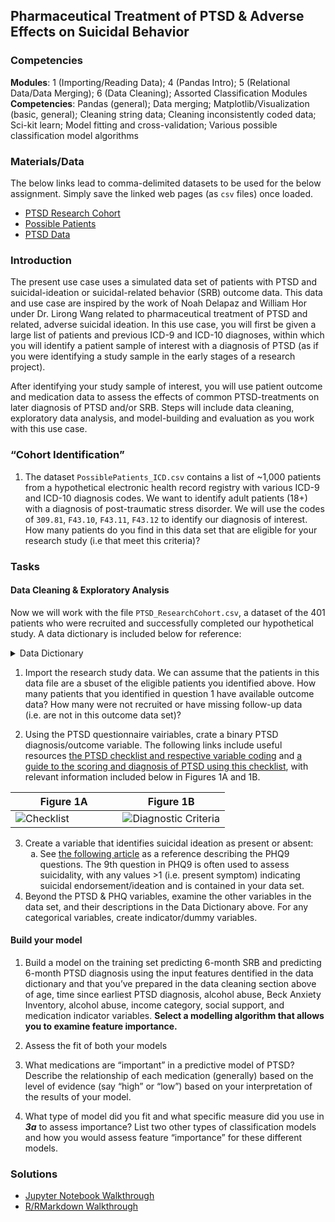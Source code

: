 
## Pharmaceutical Treatment of PTSD & Adverse Effects on Suicidal Behavior {#ptsd}

### Competencies  

**Modules**: 1 (Importing/Reading Data); 4 (Pandas Intro); 5 (Relational Data/Data Merging); 6 (Data Cleaning); Assorted Classification Modules   
**Competencies**: Pandas (general); Data merging; Matplotlib/Visualization (basic, general); Cleaning string data; Cleaning inconsistently coded data; Sci-kit learn; Model fitting and cross-validation; Various possible classification model algorithms


### Materials/Data

The below links lead to comma-delimited datasets to be used for the below assignment. Simply save the linked web pages (as `csv` files) once loaded. 

- [PTSD Research Cohort](https://raw.githubusercontent.com/domdisanto/Python_OER/master/Use%20Cases/PTSD%20%26%20SRB%20Use%20Case/PTSD_ResearchCohort.csv)  
- [Possible Patients](https://raw.githubusercontent.com/domdisanto/Python_OER/master/Use%20Cases/PTSD%20%26%20SRB%20Use%20Case/PossiblePatients_ICD.csv)  
- [PTSD Data](https://raw.githubusercontent.com/domdisanto/Python_OER/master/Use%20Cases/PTSD%20%26%20SRB%20Use%20Case/ptsd_data.csv)


### Introduction

The present use case uses a simulated data set of patients with PTSD and suicidal-ideation or suicidal-related behavior (SRB) outcome data. This data and use case are inspired by the work of Noah Delapaz and William Hor under Dr. Lirong Wang related to pharmaceutical treatment of PTSD and related, adverse suicidal ideation. In this use case, you will first be given a large list of patients and previous ICD-9 and ICD-10 diagnoses, within which you will identify a patient sample of interest with a diagnosis of PTSD (as if you were identifying a study sample in the early stages of a research project).   
  
After identifying your study sample of interest, you will use patient outcome and medication data to assess the effects of common PTSD-treatments on later diagnosis of PTSD and/or SRB. Steps will include data cleaning, exploratory data analysis, and model-building and evaluation as you work with this use case.



### "Cohort Identification"

1) The dataset `PossiblePatients_ICD.csv` contains a list of ~1,000 patients from a hypothetical electronic health record registry with various ICD-9 and ICD-10 diagnosis codes. We want to identify adult patients (18+) with a diagnosis of post-traumatic stress disorder. We will use the codes of `309.81`, `F43.10`, `F43.11`, `F43.12` to identify our diagnosis of interest. How many patients do you find in this data set that are eligible for your research study (i.e that meet this criteria)?


### Tasks

#### Data Cleaning & Exploratory Analysis

Now we will work with the file `PTSD_ResearchCohort.csv`, a dataset of the 401 patients who were recruited and successfully completed our hypothetical study. A data dictionary is included below for reference:

<details>
  <summary> Data Dictionary </summary>  
  
|*Variable*|*Description*|
|---|---|
|`PTSD_Q1`-`PTSD_Q20`|PTSD Questionnaire variables (see images below) describing presence of symptoms 6-months after study enrollment|
|`PHQ_Q9`|Patient Health Questionnaire (or PHQ-9) question 9, which assessed presence of suicidality or ideation of suicide, also at 6-months after study enrollment|
|`Age`|"Continuous" (integer) age variable|
|`TimeFirstDiagnosis_Months`| Integer value. The number of months since the patient's first diagnosis of PTSD|
|`AlcAbuse`|Binary variable, where 1 represents present alcohol abuse and 0 no alcohol abuse over the previous 6 months|
|`BeckAnxiety_BL`|Continuous measure ranging from 0-63, where higher values indicate greater presence and severity of anxiety symptoms|
|`IncomeCat`|Nominal categorical varible describing income category relative to the federal poverty line (described in the variable's categories)|
|`SocialSupport`|Self-reported ["social support"](https://www.tnaap.org/documents/mspss-multidimensional-scale-of-perceived-social.pdf), with values ranging from 0 to 84, where higher values indicate higher self-reported social support |
|`PTSD_Rx`|Name of medication prescribed|
</details>

1) Import the research study data. We can assume that the patients in this data file are a sbuset of the eligible patients you identified above. How many patients that you identified in question 1 have available outcome data? How many were not recruited or have missing follow-up data (i.e. are not in this outcome data set)?


2) Using the PTSD questionnaire vairiables, crate a binary PTSD diagnosis/outcome variable. The following links include useful resources [the PTSD checklist and respective variable coding](https://www.ptsd.va.gov/professional/assessment/documents/PCL5_Standard_form.PDF) and [a guide to the scoring and diagnosis of PTSD using this checklist](https://www.ptsd.va.gov/professional/assessment/adult-sr/ptsd-checklist.asp#obtain), with relevant information included below in Figures 1A and 1B.     
  
|Figure 1A|Figure 1B|
|---------|---------|
| ![Checklist](https://github.com/domdisanto/Python_OER/blob/master/Use%20Cases/PTSD%20%26%20SRB%20Use%20Case/Instructor%20Materials/Fig/PTSD_Checklist_vars.JPG)| ![Diagnostic Criteria](https://github.com/domdisanto/Python_OER/blob/master/Use%20Cases/PTSD%20%26%20SRB%20Use%20Case/Instructor%20Materials/Fig/PTSD_Diagnosis_Criteria.PNG) |  



3) Create a variable that identifies suicidal ideation as present or absent:      
     a) See [the following article](https://www.ncbi.nlm.nih.gov/pmc/articles/PMC1495268/#app1) as a reference describing the PHQ9 questions. The 9th question in PHQ9 is often used to assess suicidality, with any values >1 (i.e. present symptom) indicating suicidal endorsement/ideation and is contained in your data set. 

4) Beyond the PTSD & PHQ variables, examine the other variables in the data set, and their descriptions in the Data Dictionary above. For any categorical variables, create indicator/dummy variables. 

#### Build your model

1) Build a model on the training set predicting 6-month SRB and predicting 6-month PTSD diagnosis using the input features dentified in the data dictionary and that you've prepared in the data cleaning section above of age, time since earliest PTSD diagnosis, alcohol abuse, Beck Anxiety Inventory, alcohol abuse, income category, social support, and medication indicator variables. **Select a modelling algorithm that allows you to examine feature importance. **
2) Assess the fit of both your models  
3) What medications are "important" in a predictive model of PTSD? Describe the relationship of each medication (generally) based on the level of evidence (say "high" or "low") based on your interpretation of the results of your model. 

4) What type of model did you fit and what specific measure did you use in ***3a*** to assess importance? List two other types of classification models and how you would assess feature "importance" for these different models. 



### Solutions

- [Jupyter Notebook Walkthrough](https://github.com/domdisanto/Python_OER/blob/master/Use%20Cases/PTSD%20%26%20SRB%20Use%20Case/PTSD_Walkthrough.ipynb)  
- [R/RMarkdown Walkthrough](https://github.com/domdisanto/Python_OER/blob/master/Use%20Cases/PTSD%20%26%20SRB%20Use%20Case/R/PTSD_RAnalog.Rmd)
